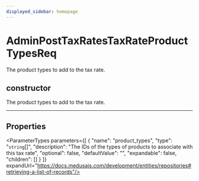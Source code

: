 ```yaml
---
displayed_sidebar: homepage
---
```



# AdminPostTaxRatesTaxRateProductTypesReq

The product types to add to the tax rate.

## constructor

The product types to add to the tax rate.

___

## Properties

<ParameterTypes parameters={[
  {
    "name": "product_types",
    "type": "`string`[]",
    "description": "The IDs of the types of products to associate with this tax rate",
    "optional": false,
    "defaultValue": "",
    "expandable": false,
    "children": []
  }
]} expandUrl="https://docs.medusajs.com/development/entities/repositories#retrieving-a-list-of-records"/>
